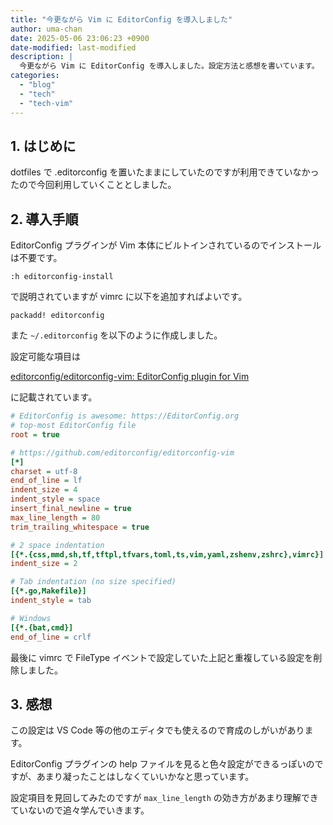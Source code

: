 ```yaml
---
title: "今更ながら Vim に EditorConfig を導入しました"
author: uma-chan
date: 2025-05-06 23:06:23 +0900
date-modified: last-modified
description: |
  今更ながら Vim に EditorConfig を導入しました。設定方法と感想を書いています。
categories:
  - "blog"
  - "tech"
  - "tech-vim"
---
```


## 1. はじめに

dotfiles で .editorconfig を置いたままにしていたのですが利用できていなかったので今回利用していくこととしました。

## 2. 導入手順

EditorConfig プラグインが Vim 本体にビルトインされているのでインストールは不要です。

```.plaintext
:h editorconfig-install
```

で説明されていますが vimrc に以下を追加すればよいです。

```.plaintext
packadd! editorconfig
```

また `~/.editorconfig` を以下のように作成しました。

設定可能な項目は

[editorconfig/editorconfig-vim: EditorConfig plugin for Vim](https://github.com/editorconfig/editorconfig-vim)

に記載されています。

```.ini
# EditorConfig is awesome: https://EditorConfig.org
# top-most EditorConfig file
root = true

# https://github.com/editorconfig/editorconfig-vim
[*]
charset = utf-8
end_of_line = lf
indent_size = 4
indent_style = space
insert_final_newline = true
max_line_length = 80
trim_trailing_whitespace = true

# 2 space indentation
[{*.{css,mmd,sh,tf,tftpl,tfvars,toml,ts,vim,yaml,zshenv,zshrc},vimrc}]
indent_size = 2

# Tab indentation (no size specified)
[{*.go,Makefile}]
indent_style = tab

# Windows
[{*.{bat,cmd}]
end_of_line = crlf
```

最後に vimrc で FileType イベントで設定していた上記と重複している設定を削除しました。

## 3. 感想

この設定は VS Code 等の他のエディタでも使えるので育成のしがいがあります。

EditorConfig プラグインの help ファイルを見ると色々設定ができるっぽいのですが、あまり凝ったことはしなくていいかなと思っています。

設定項目を見回してみたのですが `max_line_length` の効き方があまり理解できていないので追々学んでいきます。
